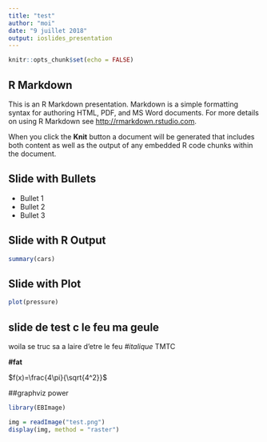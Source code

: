 ```yaml
---
title: "test"
author: "moi"
date: "9 juillet 2018"
output: ioslides_presentation
---
```


```r
knitr::opts_chunk$set(echo = FALSE)
```

## R Markdown

This is an R Markdown presentation. Markdown is a simple formatting syntax for authoring HTML, PDF, and MS Word documents. For more details on using R Markdown see <http://rmarkdown.rstudio.com>.

When you click the **Knit** button a document will be generated that includes both content as well as the output of any embedded R code chunks within the document.

## Slide with Bullets

- Bullet 1
- Bullet 2
- Bullet 3

## Slide with R Output

```r
summary(cars)
```

## Slide with Plot

```r
plot(pressure)
```

## slide de test c le feu ma geule

woila se truc sa a laire d'etre le feu *#italique* TMTC

**#fat**

$f(x)=\frac{4\pi}{\sqrt{4^2}}$

##graphviz power

```r
library(EBImage)

img = readImage("test.png")
display(img, method = "raster")
```











